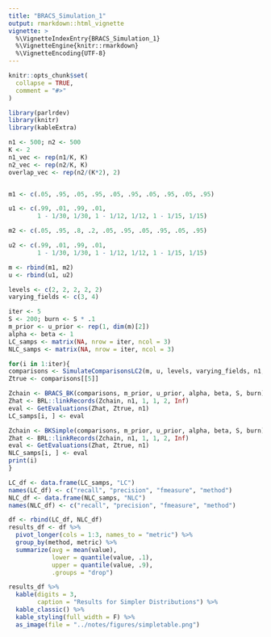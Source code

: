 ```yaml
---
title: "BRACS_Simulation_1"
output: rmarkdown::html_vignette
vignette: >
  %\VignetteIndexEntry{BRACS_Simulation_1}
  %\VignetteEngine{knitr::rmarkdown}
  %\VignetteEncoding{UTF-8}
---
```


```r
knitr::opts_chunk$set(
  collapse = TRUE,
  comment = "#>"
)
```

```r
library(parlrdev)
library(knitr)
library(kableExtra)
```

```r
n1 <- 500; n2 <- 500
K <- 2
n1_vec <- rep(n1/K, K)
n2_vec <- rep(n2/K, K)
overlap_vec <- rep(n2/(K*2), 2)


m1 <- c(.05, .95, .05, .95, .05, .95, .05, .95, .05, .95)

u1 <- c(.99, .01, .99, .01, 
        1 - 1/30, 1/30, 1 - 1/12, 1/12, 1 - 1/15, 1/15)

m2 <- c(.05, .95, .8, .2, .05, .95, .05, .95, .05, .95)

u2 <- c(.99, .01, .99, .01, 
        1 - 1/30, 1/30, 1 - 1/12, 1/12, 1 - 1/15, 1/15)

m <- rbind(m1, m2)
u <- rbind(u1, u2)

levels <- c(2, 2, 2, 2, 2)
varying_fields <- c(3, 4)

iter <- 5
S <- 200; burn <- S * .1
m_prior <- u_prior <- rep(1, dim(m)[2])
alpha <- beta <- 1
LC_samps <- matrix(NA, nrow = iter, ncol = 3)
NLC_samps <- matrix(NA, nrow = iter, ncol = 3)

for(i in 1:iter){
comparisons <- SimulateComparisonsLC2(m, u, levels, varying_fields, n1, n2, n1_vec, n2_vec, overlap_vec)
Ztrue <- comparisons[[5]]

Zchain <- BRACS_BK(comparisons, m_prior, u_prior, alpha, beta, S, burn)
Zhat <- BRL::linkRecords(Zchain, n1, 1, 1, 2, Inf)
eval <- GetEvaluations(Zhat, Ztrue, n1)
LC_samps[i, ] <- eval

Zchain <- BKSimple(comparisons, m_prior, u_prior, alpha, beta, S, burn)
Zhat <- BRL::linkRecords(Zchain, n1, 1, 1, 2, Inf)
eval <- GetEvaluations(Zhat, Ztrue, n1)
NLC_samps[i, ] <- eval
print(i)
}
```

```r
LC_df <- data.frame(LC_samps, "LC")
names(LC_df) <- c("recall", "precision", "fmeasure", "method")
NLC_df <- data.frame(NLC_samps, "NLC")
names(NLC_df) <- c("recall", "precision", "fmeasure", "method")

df <- rbind(LC_df, NLC_df)
results_df <- df %>% 
  pivot_longer(cols = 1:3, names_to = "metric") %>% 
  group_by(method, metric) %>% 
  summarize(avg = mean(value),
            lower = quantile(value, .1),
            upper = quantile(value, .9),
            .groups = "drop")

results_df %>% 
  kable(digits = 3,
        caption = "Results for Simpler Distributions") %>% 
  kable_classic() %>% 
  kable_styling(full_width = F) %>% 
  as_image(file = "../notes/figures/simpletable.png")
  
```

